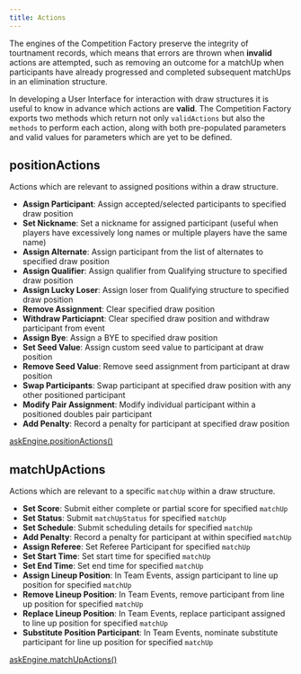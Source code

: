 ```yaml
---
title: Actions
---
```


The engines of the Competition Factory preserve the integrity of tourtnament records,
which means that errors are thrown when **invalid** actions are attempted, such as removing an outcome for a matchUp
when participants have already progressed and completed subsequent matchUps in an elimination structure.

In developing a User Interface for interaction with draw structures it is useful to know in advance which actions are **valid**.
The Competition Factory exports two methods which return not only `validActions` but also the `methods` to perform each action,
along with both pre-populated parameters and valid values for parameters which are yet to be defined.

## positionActions

Actions which are relevant to assigned positions within a draw structure.

- **Assign Participant**: Assign accepted/selected participants to specified draw position
- **Set Nickname**: Set a nickname for assigned participant (useful when players have excessively long names or multiple players have the same name)
- **Assign Alternate**: Assign participant from the list of alternates to specified draw position
- **Assign Qualifier**: Assign qualifier from Qualifying structure to specified draw position
- **Assign Lucky Loser**: Assign loser from Qualifying structure to specified draw position
- **Remove Assignment**: Clear specified draw position
- **Withdraw Particiapnt**: Clear specified draw position and withdraw participant from event
- **Assign Bye**: Assign a BYE to specified draw position
- **Set Seed Value**: Assign custom seed value to participant at draw position
- **Remove Seed Value**: Remove seed assignment from participant at draw position
- **Swap Participants**: Swap participant at specified draw position with any other positioned participant
- **Modify Pair Assignment**: Modify individual participant within a positioned doubles pair participant
- **Add Penalty**: Record a penalty for participant at specified draw position

[askEngine.positionActions()](/docs/governors/query-governor#positionactions)

## matchUpActions

Actions which are relevant to a specific `matchUp` within a draw structure.

- **Set Score**: Submit either complete or partial score for specified `matchUp`
- **Set Status**: Submit `matchUpStatus` for specified `matchUp`
- **Set Schedule**: Submit scheduling details for specified `matchUp`
- **Add Penalty**: Record a penalty for participant at within specified `matchUp`
- **Assign Referee**: Set Referee Participant for specified `matchUp`
- **Set Start Time**: Set start time for specified `matchUp`
- **Set End Time**: Set end time for specified `matchUp`
- **Assign Lineup Position**: In Team Events, assign participant to line up position for specified `matchUp`
- **Remove Lineup Position**: In Team Events, remove participant from line up position for specified `matchUp`
- **Replace Lineup Position**: In Team Events, replace participant assigned to line up position for specified `matchUp`
- **Substitute Position Participant**: In Team Events, nominate substitute participant for line up position for specified `matchUp`

[askEngine.matchUpActions()](/docs/governors/query-governor#matchupactions)
